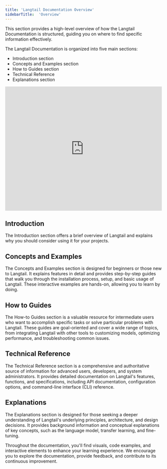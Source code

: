```yaml
---
title: 'Langtail Documentation Overview'
sidebarTitle:  'Overview'
---
```


This section provides a high-level overview of how the Langtail Documentation is structured, guiding you on where to find specific information effectively.

The Langtail Documentation is organized into five main sections:

- Introduction section
- Concepts and Examples section
- How to Guides section
- Technical Reference
- Explanations section

<iframe
  src="https://app.supademo.com/embed/cm19a4oye0g58ououtwxex1bg?embed_v=2"
  loading="lazy"
  title="Supademo Demo"
  allow="clipboard-write"
  frameborder="0"
  webkitallowfullscreen="true"
  mozallowfullscreen="true"
  allowfullscreen
  height="400px"
  width="100%">
</iframe>

## Introduction

The Introduction section offers a brief overview of Langtail and explains why you should consider using it for your projects.

## Concepts and Examples

The Concepts and Examples section is designed for beginners or those new to Langtail. It explains features in detail and provides step-by-step guides that walk you through the installation process, setup, and basic usage of Langtail. These interactive examples are hands-on, allowing you to learn by doing.

## How to Guides

The How-to Guides section is a valuable resource for intermediate users who want to accomplish specific tasks or solve particular problems with Langtail. These guides are goal-oriented and cover a wide range of topics, from integrating Langtail with other tools to customizing models, optimizing performance, and troubleshooting common issues.

## Technical Reference

The Technical Reference section is a comprehensive and authoritative source of information for advanced users, developers, and system administrators. It provides detailed documentation on Langtail's features, functions, and specifications, including API documentation, configuration options, and command-line interface (CLI) reference.

## Explanations

The Explanations section is designed for those seeking a deeper understanding of Langtail's underlying principles, architecture, and design decisions. It provides background information and conceptual explanations of key concepts, such as the language model, transfer learning, and fine-tuning.

Throughout the documentation, you'll find visuals, code examples, and interactive elements to enhance your learning experience. We encourage you to explore the documentation, provide feedback, and contribute to its continuous improvement.